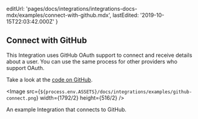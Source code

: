 
  editUrl:
    'pages/docs/integrations/integrations-docs-mdx/examples/connect-with-github.mdx',
  lastEdited: '2019-10-15T22:03:42.000Z'
}

## Connect with GitHub

This Integration uses GitHub OAuth support to connect and receive details about a user. You can use the same process for other providers who support OAuth.

Take a look at the [code on GitHub](https://github.com/zeit/integrations/tree/master/github-connect).

<Image
  src={`${process.env.ASSETS}/docs/integrations/examples/github-connect.png`}
  width={1792/2}
  height={516/2}
/>
<Caption>An example Integration that connects to GitHub.</Caption>

